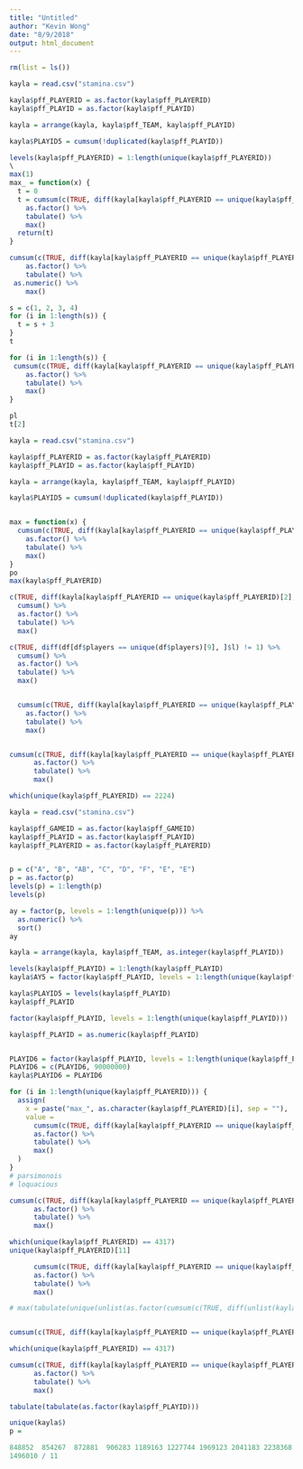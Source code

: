 ```yaml
---
title: "Untitled"
author: "Kevin Wong"
date: "8/9/2018"
output: html_document
---
```





```r
rm(list = ls())
```

```r
kayla = read.csv("stamina.csv")

kayla$pff_PLAYERID = as.factor(kayla$pff_PLAYERID)
kayla$pff_PLAYID = as.factor(kayla$pff_PLAYID)

kayla = arrange(kayla, kayla$pff_TEAM, kayla$pff_PLAYID)

kayla$PLAYID5 = cumsum(!duplicated(kayla$pff_PLAYID))
```












```r
levels(kayla$pff_PLAYERID) = 1:length(unique(kayla$pff_PLAYERID))
\
max(1)
max_ = function(x) {
  t = 0
  t = cumsum(c(TRUE, diff(kayla[kayla$pff_PLAYERID == unique(kayla$pff_PLAYERID)[x], ]$PLAYID5) != 1)) %>%
    as.factor() %>%
    tabulate() %>%
    max()
  return(t)
}

cumsum(c(TRUE, diff(kayla[kayla$pff_PLAYERID == unique(kayla$pff_PLAYERID)[1], ]$PLAYID5) != 1)) %>%
    as.factor() %>%
    tabulate() %>%
 as.numeric() %>%
    max()
```




































































































```r
s = c(1, 2, 3, 4)
for (i in 1:length(s)) {
  t = s + 3
}
t
```




```r
for (i in 1:length(s)) {
 cumsum(c(TRUE, diff(kayla[kayla$pff_PLAYERID == unique(kayla$pff_PLAYERID)[i], ]$PLAYID5) != 1)) %>%
    as.factor() %>%
    tabulate() %>%
    max()
}

pl
t[2]
```




```r
kayla = read.csv("stamina.csv")

kayla$pff_PLAYERID = as.factor(kayla$pff_PLAYERID)
kayla$pff_PLAYID = as.factor(kayla$pff_PLAYID)

kayla = arrange(kayla, kayla$pff_TEAM, kayla$pff_PLAYID)

kayla$PLAYID5 = cumsum(!duplicated(kayla$pff_PLAYID))


max = function(x) {
  cumsum(c(TRUE, diff(kayla[kayla$pff_PLAYERID == unique(kayla$pff_PLAYERID)[x], ]$PLAYID5) != 1)) %>%
    as.factor() %>%
    tabulate() %>%
    max()
}
po
max(kayla$pff_PLAYERID)

c(TRUE, diff(kayla[kayla$pff_PLAYERID == unique(kayla$pff_PLAYERID)[2], ]$PLAYID5) != 1) %>%
  cumsum() %>%
  as.factor() %>%
  tabulate() %>%
  max()

c(TRUE, diff(df[df$players == unique(df$players)[9], ]$l) != 1) %>%
  cumsum() %>%
  as.factor() %>%
  tabulate() %>%
  max()


  cumsum(c(TRUE, diff(kayla[kayla$pff_PLAYERID == unique(kayla$pff_PLAYERID)[x], ]$PLAYID5) != 1)) %>%
    as.factor() %>%
    tabulate() %>%
    max()


cumsum(c(TRUE, diff(kayla[kayla$pff_PLAYERID == unique(kayla$pff_PLAYERID)[which(unique(kayla$pff_PLAYERID) == 2223)], ]$PLAYID5) != 1)) %>%
      as.factor() %>%
      tabulate() %>%
      max()

which(unique(kayla$pff_PLAYERID) == 2224)
```



```r
kayla = read.csv("stamina.csv")

kayla$pff_GAMEID = as.factor(kayla$pff_GAMEID)
kayla$pff_PLAYID = as.factor(kayla$pff_PLAYID)
kayla$pff_PLAYERID = as.factor(kayla$pff_PLAYERID)


p = c("A", "B", "AB", "C", "D", "F", "E", "E")
p = as.factor(p)
levels(p) = 1:length(p)
levels(p)

ay = factor(p, levels = 1:length(unique(p))) %>%
  as.numeric() %>%
  sort()
ay

kayla = arrange(kayla, kayla$pff_TEAM, as.integer(kayla$pff_PLAYID))

levels(kayla$pff_PLAYID) = 1:length(kayla$pff_PLAYID)
kayla$AY5 = factor(kayla$pff_PLAYID, levels = 1:length(unique(kayla$pff_PLAYID))) %>% as.numeric() %>% sort()

kayla$PLAYID5 = levels(kayla$pff_PLAYID)
kayla$pff_PLAYID

factor(kayla$pff_PLAYID, levels = 1:length(unique(kayla$pff_PLAYID)))
```

```r
kayla$pff_PLAYID = as.numeric(kayla$pff_PLAYID)


PLAYID6 = factor(kayla$pff_PLAYID, levels = 1:length(unique(kayla$pff_PLAYID))) %>% as.numeric() %>% sort()
PLAYID6 = c(PLAYID6, 90000000)
kayla$PLAYID6 = PLAYID6
```


```r
for (i in 1:length(unique(kayla$pff_PLAYERID))) {
  assign(
    x = paste("max_", as.character(kayla$pff_PLAYERID)[i], sep = ""),
    value = 
      cumsum(c(TRUE, diff(kayla[kayla$pff_PLAYERID == unique(kayla$pff_PLAYERID)[i], ]$PLAYID2) != 1)) %>%
      as.factor() %>%
      tabulate() %>%
      max()
  )
}
# parsimonois
# loquacious
```


```r
cumsum(c(TRUE, diff(kayla[kayla$pff_PLAYERID == unique(kayla$pff_PLAYERID)[92], ]$PLAID5) != 1)) %>%
      as.factor() %>%
      tabulate() %>%
      max()

which(unique(kayla$pff_PLAYERID) == 4317)
unique(kayla$pff_PLAYERID)[11]

      cumsum(c(TRUE, diff(kayla[kayla$pff_PLAYERID == unique(kayla$pff_PLAYERID)[220], ]$PLAYID2) != 1)) %>%
      as.factor() %>%
      tabulate() %>%
      max()

# max(tabulate(unique(unlist(as.factor(cumsum(c(TRUE, diff(unlist(kayla[kayla$pff_PLAYERID == unique(kayla$pff_PLAYERID)[1850], ]$PLAYID2)) != 1))))


cumsum(c(TRUE, diff(kayla[kayla$pff_PLAYERID == unique(kayla$pff_PLAYERID)[1], ]$PLAYID2) != 1))
```



```r
which(unique(kayla$pff_PLAYERID) == 4317)

cumsum(c(TRUE, diff(kayla[kayla$pff_PLAYERID == unique(kayla$pff_PLAYERID)[117], ]$PLAYID2) != 1)) %>%
      as.factor() %>%
      tabulate() %>%
      max()

tabulate(tabulate(as.factor(kayla$pff_PLAYID)))

unique(kayla$)
p = 

848852  854267  872881  906283 1189163 1227744 1969123 2041183 2238368 2368957 2393120
1496010 / 11
```

